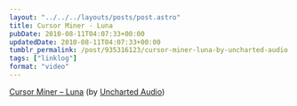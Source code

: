 ```yaml
---
layout: "../../../layouts/posts/post.astro"
title: Cursor Miner - Luna
pubDate: 2010-08-11T04:07:33+00:00
updatedDate: 2010-08-11T04:07:33+00:00
tumblr_permalink: /post/935316123/cursor-miner-luna-by-uncharted-audio
tags: ["linklog"]
format: "video"
---
```



<Vimeo id="https://vimeo.com/14034471" />

[Cursor Miner &#8211; Luna][1] (by [Uncharted Audio][2])

[1]: https://vimeo.com/14034471
[2]: https://vimeo.com/unchartedaudio
